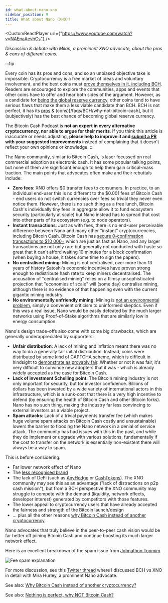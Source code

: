 ```yaml
---
id: what-about-nano-xno
sidebar_position: 9
title: What about Nano (XNO)?
---
```



<CustomReactPlayer
  url={"https://www.youtube.com/watch?v=NAEnaAevhCs"} />

_Discussion & debate with Milan, a prominent XNO advocate, about the pros & cons of different coins._

:::tip

Every coin has its pros and cons, and so an unbiased objective take is impossible. Cryptocurrency is a free market of ideas and voluntary involvement, and the best coins must [prove themselves in it, including BCH](/faqs/BCH-vs-BTC/if-bch-is-so-great-why-is-the-price-low). Readers are encouraged to explore the communities, apps and events that other coins have to offer and hear both sides of the argument. However, as a candidate for [being the global reserve currency](/faqs/Global-Reserve-Currency/what-do-you-mean-global-reserve-currency), other coins tend to have serious flaws that make them a less viable candidate than BCH. BCH is not perfect, it has its [pros](/faqs/BCH/why-bitcoin-cash) & (cons)[/faqs/BCH/why-not-bitcoin-cash], but it (subjectively) has the best chance of becoming global reserve currency.

The Bitcoin Cash Podcast is **not an expert in every alternative cryptocurrency, nor able to argue for their merits**. If you think this article is inaccurate or needs adjusting, **please help to improve it and [submit a PR](https://github.com/JeremyEllingham/bitcoincashpodcast-v2) with your suggested improvements** instead of complaining that it doesn't reflect your own opinions or knowledge.
:::

The Nano community, similar to Bitcoin Cash, is laser focussed on real commercial adoption as electronic cash. It has some popular talking points, but none of them are significant enough to help them gain critical-mass traction. The main points that advocates often make and their rebuttals include:

- **Zero fees**: XNO offers $0 transfer fees to consumers. In practice, to an individual end-user this is no different to the $0.001 fees of Bitcoin Cash - end users do not switch currencies over fees so trivial they never even notice them. However, there is no such thing as a free lunch, Bitcoin Cash's individually tiny fees in aggregate allow it to fund ecosystem security (particularly at scale) but Nano instead has to spread that cost into other parts of its ecosystem (e.g. to node operators).
- **Instant transactions**: Just as with fees, there is no end-user perceivable difference between Nano and many other "instant" cryptocurrencies, including Bitcoin Cash. Bitcoin Cash has [secure 0-confirmation transactions to $10 000+](/faqs/Tech/Other/what-is-0-conf) which are just as fast as Nano, and any larger transactions are not only rare but generally not conducted with haste so great that it can't afford waiting 10 minutes for a block confirmation (when buying a house, it takes some time to sign the papers).
- **No centralised mining**: Mining is not centralised, over more than 13 years of history Satoshi's economic incentives have proven strong enough to redistribute hash rate to keep miners decentralised. The accusation of "centralised mining" relies on a flimsy unsophisticated projection that "economies of scale" will (some day) centralise mining, although there is no evidence of that happening even with the current gigantic mining industry.
- **No environmentally unfriendly mining**: Mining is [not an environmental problem](/faqs/Roadblocks/what-about-the-environment), simply a convenient criticism to uninformed skeptics. Even if this was a real issue, Nano would be easily defeated by the much larger networks using Proof-of-Stake algorithms that are similarly low in energy consumption.

Nano's design trade-offs also come with some big drawbacks, which are generally underappreciated by supporters:

- **Unfair distribution**: A lack of mining and inflation meant there was no way to do a generally fair initial distribution. Instead, coins were distributed by some kind of CAPTCHA scheme, which is difficult in hindsight to [demonstrate as provably fair](https://www.reddit.com/r/nanocurrency/comments/ab9s64/proof_of_nano_initial_distribution/). Whether or not it was fair, it's very difficult to convince new adopters that it was - which is already widely accepted as the case for Bitcoin Cash.
- **Lack of investment Schelling point**: The Bitcoin mining industry is not only important for security, but for investor confidence. Billions of dollars has been invested by a wide variety of international actors in this infrastructure, which is a sunk-cost that there is a very high incentive to defend (by ensuring the health of Bitcoin Cash and other Bitcoin forks). Nano has no such thing, making the industry far less convincing to external investors as a viable project.
- **Spam attacks**: Lack of a trivial payments transfer fee (which makes huge volume spam attacks on Bitcoin Cash costly and unsustainable) lowers the barrier to flooding the Nano network in a denial of service attack. The community has had issues with this in the past, and while they do implement or upgrade with various solutions, fundamentally if the cost to transfer on the network is essentially non-existent there will always be a way to spam.

This is before considering:

- Far lower network effect of Nano
- The [less recognised brand](/faqs/BCH/will-bitcoin-cash-rebrand)
- The lack of DeFi (such as [AnyHedge](/faqs/Tech/what-is-anyhedge) or [CashTokens](/faqs/Tech/what-is-cashtokens)). The XNO community may see this as an advantage ("lack of distractions on p2p cash mission"), but from a BCH perspective the XNO community may struggle to compete with the demand (liquidity, network effects, developer interest) generated by competitors with those features.
- The lower appeal to cryptocurrency users that have already accepted the fairness and strength of the Bitcoin launch/design
- ... plus all the other reasons [why Bitcoin Cash instead of another cryptocurrency](/faqs/BCH/why-bitcoin-cash).

Nano advocates that truly believe in the peer-to-peer cash vision would be far better off joining Bitcoin Cash and continue boosting its much larger network effect.

Here is an excellent breakdown of the spam issue from [Johnathon Toomim](https://www.reddit.com/r/CryptoCurrency/comments/wrfo61/bch_bcash_is_a_total_shitcoin_and_canada/iktrpif/).

<img src={feeSpamUrl} alt="Fee spam explanation" />

For more discussion, see this [Twitter thread](https://twitter.com/JessBitcoinOG/status/1466610639606980612) where I discussed BCH vs XNO in detail with Mira Hurley, a prominent Nano advocate.

See also: [Why Bitcoin Cash instead of another cryptocurrency?](/faqs/BCH/why-bitcoin-cash)

See also: [Nothing is perfect, why NOT Bitcoin Cash?](/faqs/BCH/why-not-bitcoin-cash)
